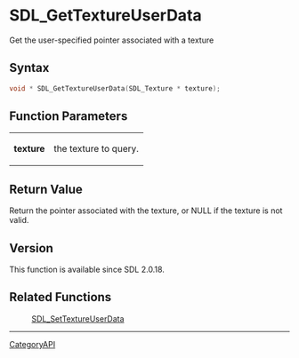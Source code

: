 = SDL_GetTextureUserData =

Get the user-specified pointer associated with a texture 

== Syntax ==

<syntaxhighlight lang='c'>
void * SDL_GetTextureUserData(SDL_Texture * texture);
</syntaxhighlight>

== Function Parameters ==

{|
|'''texture'''
|the texture to query.
|}

== Return Value ==

Return the pointer associated with the texture, or NULL if the texture is
not valid.

== Version ==

This function is available since SDL 2.0.18.

== Related Functions ==

:[[SDL_SetTextureUserData]]

----
[[CategoryAPI]]


